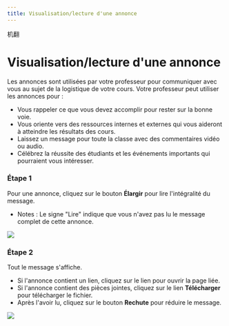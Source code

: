 ```yaml
--- 
title: Visualisation/lecture d'une annonce
--- 
```



机翻
# Visualisation/lecture d'une annonce

 Les annonces sont utilisées par votre professeur pour communiquer avec vous au sujet de la logistique de votre cours. Votre professeur peut utiliser les annonces pour : 
 - Vous rappeler ce que vous devez accomplir pour rester sur la bonne voie. 
 - Vous oriente vers des ressources internes et externes qui vous aideront à atteindre les résultats des cours. 
 - Laissez un message pour toute la classe avec des commentaires vidéo ou audio. 
 - Célébrez la réussite des étudiants et les événements importants qui pourraient vous intéresser. 

 ### Étape 1 
 Pour une annonce, cliquez sur le bouton **Élargir** pour lire l'intégralité du message. 
 - Notes : Le signe "Lire" indique que vous n'avez pas lu le message complet de cette annonce.


![](/img/ulearning/student/announcements01.png)

 ### Étape 2 
 Tout le message s'affiche. 
 - Si l'annonce contient un lien, cliquez sur le lien pour ouvrir la page liée. 
 - Si l'annonce contient des pièces jointes, cliquez sur le lien **Télécharger** pour télécharger le fichier. 
 - Après l'avoir lu, cliquez sur le bouton **Rechute** pour réduire le message.


![](/img/ulearning/student/announcements02.png)